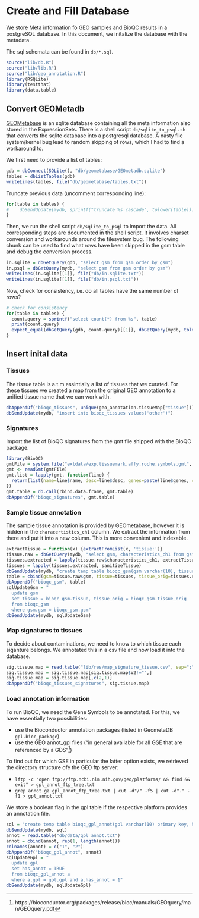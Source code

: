 Create and Fill Database
========================

We store Meta information fo GEO samples and BioQC results in 
a postgreSQL database. In this document, we initalize the
database with the metadata. 

The sql schemata can be found in `db/*.sql`. 

```r
source("lib/db.R")
source("lib/lib.R")
source("lib/geo_annotation.R")
library(RSQLite)
library(testthat)
library(data.table)
```

Convert GEOMetadb
-----------------

[GEOMetabase](https://www.bioconductor.org/packages/release/bioc/vignettes/GEOmetadb/inst/doc/GEOmetadb.html) 
is an sqlite database containing all the meta information also stored in the ExpressionSets. 
There is a shell script `db/sqlite_to_psql.sh` that converts the sqlite database into a postgresql database. 
A nasty file system/kernel bug lead to random skipping of rows, which I had to find a workaround to. 

We first need to provide a list of tables: 
```r
gdb = dbConnect(SQLite(), "db/geometabase/GEOmetadb.sqlite")
tables = dbListTables(gdb)
writeLines(tables, file("db/geometabase/tables.txt"))
```

Truncate previous data (uncomment corresponding line): 
```r
for(table in tables) {
#    dbSendUpdate(mydb, sprintf("truncate %s cascade", tolower(table)))
}
```

Then, we run the shell script `db/sqlite_to_psql` to import the data. All corresponding steps are documented in the shell script. 
It involves charset conversion and workarounds around the filesystem bug. 
The following chunk can be used to find what rows have been skipped in the gsm table and debug the conversion process. 
```r
in.sqlite = dbGetQuery(gdb, "select gsm from gsm order by gsm")
in.psql = dbGetQuery(mydb, "select gsm from gsm order by gsm")
writeLines(in.sqlite[[1]], file("db/in.sqlite.txt"))
writeLines(in.sqlite[[1]], file("db/in.psql.txt"))
```

Now, check for consistency, i.e. do all tables have the same number of rows? 
```r
# check for consistency 
for(table in tables) {
  count.query = sprintf("select count(*) from %s", table)
  print(count.query)
  expect_equal(dbGetQuery(gdb, count.query)[[1]], dbGetQuery(mydb, tolower(count.query))[[1]])
}
```


Insert inital data
------------------

### Tissues

The tissue table is a.t.m essintially a list of tissues that we curated. 
For these tissues we created a map from the original GEO annotation to a 
unified tissue name that we can work with. 
```r
dbAppendDf("bioqc_tissues", unique(geo_annotation.tissueMap["tissue"]))
dbSendUpdate(mydb, "insert into bioqc_tissues values('other')")
```


### Signatures

Import the list of BioQC signatures from the gmt file shipped with the BioQC package. 
```r
library(BioQC)
gmtFile = system.file("extdata/exp.tissuemark.affy.roche.symbols.gmt", package="BioQC")
gmt <- readGmt(gmtFile)
gmt.list = lapply(gmt, function(line) {
  return(list(name=line$name, desc=line$desc, genes=paste(line$genes, collapse=',')))
})
gmt.table = do.call(rbind.data.frame, gmt.table)
dbAppendDf("bioqc_signatures", gmt.table)
```


### Sample tissue annotation 

The sample tissue annotation is provided by GEOmetabase, however it is hidden in the `characertistics_ch1` column. 
We extract the information from there and put it into a new column. This is more convenient and indexable. 
```r
extractTissue = function(x) {extractFromList(x, 'tissue:')}
tissue.raw = dbGetQuery(mydb, "select gsm, characteristics_ch1 from gsm where characteristics_ch1 like '%tissue: %'")
tissues.extracted = lapply(tissue.raw$characteristics_ch1, extractTissue)
tissues = lapply(tissues.extracted, sanitizeTissue)
dbSendUpdate(mydb, "create temp table bioqc_gsm(gsm varchar(10), tissue varchar(80), tissue_orig text)")
table = cbind(gsm=tissue.raw$gsm, tissue=tissues, tissue_orig=tissues.extracted)
dbAppendDf("bioqc_gsm", table)
sqlUpdateGsm = "
  update gsm
  set tissue = bioqc_gsm.tissue, tissue_orig = bioqc_gsm.tissue_orig
  from bioqc_gsm
  where gsm.gsm = bioqc_gsm.gsm"
dbSendUpdate(mydb, sqlUpdateGsm)
```


### Map signatures to tissues

To decide about contaminations, we need to know to which tissue each siganture belongs. 
We annotated this in a csv file and now load it into the database. 
```r
sig.tissue.map = read.table("lib/res/map_signature_tissue.csv", sep=";")
sig.tissue.map = sig.tissue.map[sig.tissue.map$V2!="",]
sig.tissue.map = sig.tissue.map[,c(2,1)]
dbAppendDf("bioqc_tissues_signatures", sig.tissue.map)
```

### Load annotation information

To run BioQC, we need the Gene Symbols to be annotated. For this, we have essentially two possibilities: 

* use the Bioconductor annotation packages (listed in GeometaDB `gpl.bioc_package`)
* use the GEO annot_gpl files ("in general available for all GSE that are referenced by a GDS"[^1]) 

[^1]: https://bioconductor.org/packages/release/bioc/manuals/GEOquery/man/GEOquery.pdf

To find out for which GSE in particular the latter option exists, we retrieved the directory structure ofe the 
GEO ftp server: 

* `lftp -c "open ftp://ftp.ncbi.nlm.nih.gov/geo/platforms/ && find && exit" > gpl_annot_ftp_tree.txt` 
* `grep annot.gz gpl_annot_ftp_tree.txt | cut -d"/" -f5 | cut -d"." -f1 > gpl_annot.txt`

We store a boolean flag in the gpl table if the respective platform provides an annotation file. 

```r
sql = "create temp table bioqc_gpl_annot(gpl varchar(10) primary key, has_annot int);"
dbSendUpdate(mydb, sql)
annot = read.table("db/data/gpl_annot.txt")
annot = cbind(annot, rep(1, length(annot)))
colnames(annot) = c("1", "2")
dbAppendDf("bioqc_gpl_annot", annot)
sqlUpdateGpl = "
  update gpl
  set has_annot = TRUE
  from bioqc_gpl_annot a 
  where a.gpl = gpl.gpl and a.has_annot = 1"
dbSendUpdate(mydb, sqlUpdateGpl)
```

